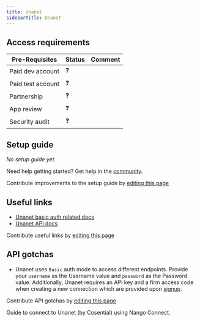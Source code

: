 ```yaml
---
title: Unanet
sidebarTitle: Unanet
---
```



<Overview />
<PreBuiltTooling />
<PreBuiltUseCases />

## Access requirements
| Pre-Requisites | Status | Comment|
| - | - | - |
| Paid dev account | ❓ |  |
| Paid test account | ❓ |  |
| Partnership | ❓ | |
| App review | ❓ |  |
| Security audit | ❓ | |


## Setup guide

_No setup guide yet._

<Tip>Need help getting started? Get help in the [community](https://nango.dev/slack).</Tip>

<Note>Contribute improvements to the setup guide by [editing this page](https://github.com/nangohq/nango/tree/master/docs-v2/integrations/all/unanet.mdx)</Note>


## Useful links

-   [Unanet basic auth related docs](https://compass.cosential.com/documentation#authentication)
-   [Unanet API docs](https://compass.cosential.com/documentation)

<Note>Contribute useful links by [editing this page](https://github.com/nangohq/nango/tree/master/docs-v2/integrations/all/unanet.mdx)</Note>

## API gotchas

- Unanet uses `Basic` auth mode to access different endpoints. Provide your `username` as the Username value and `password` as the Password value. Additionally, Unanet requires an API key and a firm access code when creating a new connection which are provided upon [signup](https://compass.cosential.com/home/start).

<Note>Contribute API gotchas by [editing this page](https://github.com/nangohq/nango/tree/master/docs-v2/integrations/all/unanet.mdx)</Note>

<Card title="Connect to Unanet" icon="link" href="/integrations/all/unanet/connect" horizontal>
  Guide to connect to Unanet (by Cosential) using Nango Connect.
</Card>
